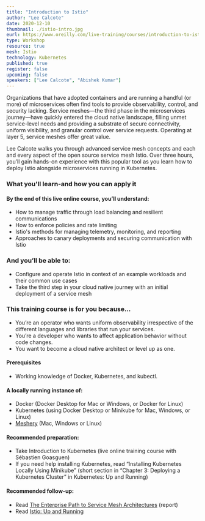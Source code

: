 ```yaml
---
title: "Introduction to Istio"
author: "Lee Calcote"
date: 2020-12-10
thumbnail: ./istio-intro.jpg
eurl: https://www.oreilly.com/live-training/courses/introduction-to-istio/0636920422716/
type: Workshop
resource: true
mesh: Istio
technology: Kubernetes
published: true
register: false
upcoming: false
speakers: ["Lee Calcote", "Abishek Kumar"]
---
```

Organizations that have adopted containers and are running a handful (or more) of microservices often find tools to provide observability, control, and security lacking. Service meshes—the third phase in the microservices journey—have quickly entered the cloud native landscape, filling unmet service-level needs and providing a substrate of secure connectivity, uniform visibility, and granular control over service requests. Operating at layer 5, service meshes offer great value.

Lee Calcote walks you through advanced service mesh concepts and each and every aspect of the open source service mesh Istio. Over three hours, you’ll gain hands-on experience with this popular tool as you learn how to deploy Istio alongside microservices running in Kubernetes.

### What you'll learn-and how you can apply it

#### By the end of this live online course, you’ll understand:

- How to manage traffic through load balancing and resilient communications
- How to enforce policies and rate limiting
- Istio's methods for managing telemetry, monitoring, and reporting
- Approaches to canary deployments and securing communication with Istio

### And you’ll be able to:

- Configure and operate Istio in context of an example workloads and their common use cases
- Take the third step in your cloud native journey with an initial deployment of a service mesh

### This training course is for you because...

- You’re an operator who wants uniform observability irrespective of the different languages and libraries that run your services.
- You’re a developer who wants to affect application behavior without code changes.
- You want to become a cloud native architect or level up as one.

#### Prerequisites

- Working knowledge of Docker, Kubernetes, and kubectl.

#### A locally running instance of:

- Docker (Docker Desktop for Mac or Windows, or Docker for Linux)
- Kubernetes (using Docker Desktop or Minikube for Mac, Windows, or Linux)
- [Meshery](/projects/meshery) (Mac, Windows or Linux)

#### Recommended preparation:

- Take Introduction to Kubernetes (live online training course with Sébastien Goasguen)
- If you need help installing Kubernetes, read “Installing Kubernetes Locally Using Minikube” (short section in “Chapter 3: Deploying a Kubernetes Cluster” in Kubernetes: Up and Running)

#### Recommended follow-up:

- Read [The Enterprise Path to Service Mesh Architectures](/learn/service-mesh-books/the-enterprise-path-to-service-mesh-architectures) (report)
- Read [Istio: Up and Running](/learn/service-mesh-books/istio-up-and-running)
